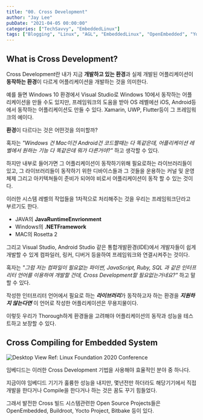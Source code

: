 ```yaml
---
title: "00. Cross Development"
author: "Jay Lee"
pubDate: "2021-04-05 00:00:00"
categories: ["TechSavvy", "EmbeddedLinux"]
tags: ["Blogging", "Linux", "AGL", "EmbeddedLinux", "OpenEmbedded", "Yocto", "CrossDevelopment", "GCC", "GDB", "Toolchain"]
---
```



## What is Cross Development?

Cross Development란 내가 지금 **개발하고 있는 환경**과 실제 개발된 어플리케이션이 **동작하는 환경**이 다르게 어플리케이션을 개발하는 것을 의미한다.

예를 들면 Windows 10 환경에서 Visual Studio로 Windows 10에서 동작하는 어플리케이션을 만들 수도 있지만, 프레임워크의 도움을 받아 OS 레벨에선 iOS, Android등에서 동작하는 어플리케이션도 만들 수 있다. Xamarin, UWP, Flutter등이 그 프레임워크의 예이다.

**환경**이 다르다는 것은 어떤것을 의미할까?

혹자는 *"Windows 건 Mac이건 Android건 코드짤때는 다 똑같은데, 어플리케이션 레벨에서 원하는 기능 다 똑같은데 뭐가 다른거야?"* 하고 생각할 수 있다.

하지만 내부로 들어가면 그 어플리케이션이 동작하기위해 필요로하는 라이브러리들이 있고, 그 라이브러리들이 동작하기 위한 디바이스들과 그 것들을 운용하는 커널 및  운영체제 그리고 아키텍쳐들이 준비가 되어야 비로서 어플리케이션이 동작 할 수 있는 것이다.

이러한 시스템 레벨의 작업들을 1차적으로 처리해주는 것을 우리는 프레임워크단라고 부르기도 한다.

- JAVA의 **JavaRuntimeEnvrionment**
- Windows의 **.NETFramework**
- MAC의 Rosetta 2

그리고 Visual Studio, Android Studio 같은 통합개발환경(IDE)에서 개발자들이 쉽게 개발할 수 있게 컴파일러, 링커, 디버거 등을하여 프레임워크와 연결시켜주는 것이다.

혹자는 *"그럼 저는 컴파일이 필요없는 파이썬, JavaScript, Ruby, SQL 과 같은 인터프리터 언어를 이용하여 개발할 건데, Cross Development할 필요없는거네요?"* 하고 말할 수 있다.

작성한 인터프리터 언어에서 필요로 하는 ***라이브러리***가 동작하고자 하는 환경을 ***지원하지 않는다면*** 이 언어로 작성한 어플리케이션은 무용지물이다.

이렇듯 우리가 Thorough하게 환경들을 고려해야 어플리케이션의 동작과 성능을 테스트하고 보장할 수 있다.

## Cross Compiling for Embedded System

![Desktop View](/assets/img/00-CrossDevelopment/1.png)
Ref: Linux Foundation 2020 Conference   

임베디드는 이러한 Cross Development 기법을 사용해야 효율적인 분야 중 하나다.

지금이야 임베디드 기기가 훌륭한 성능을 내지만, 몇년전만 하더라도 해당기기에서 직접 개발을 한다거나 Compile을 한다거나 하는 것은 꿈도 꾸기 힘들었다.

그래서 발전한 Cross 빌드 시스템관련한 Open Source Projects들은 OpenEmbedded, Buildroot, Yocto Project, Bitbake 등이 있다.